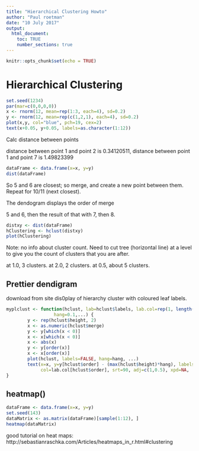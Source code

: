 ```yaml
---
title: "Hierarchical Clustering Howto"
author: "Paul roetman"
date: "10 July 2017"
output: 
  html_document:
    toc: TRUE
    number_sections: true
---
```


```r
knitr::opts_chunk$set(echo = TRUE)

```

# Hierarchical Clustering

```r
set.seed(1234)
par(mar=c(0,0,0,0))
x <- rnorm(12, mean=rep(1:3, each=4), sd=0.2)
y <- rnorm(12, mean=rep(c(1,2,1), each=4), sd=0.2)
plot(x,y, col="blue", pch=19, cex=2)
text(x+0.05, y+0.05, labels=as.character(1:12))

```

Calc distance between points

distance between point 1 and point 2 is 0.34120511,
distance between point 1 and point 7 is 1.49823399

```r
dataFrame <- data.frame(x=x, y=y)
dist(dataFrame)
```

So 5 and 6 are closest; so merge, and create a new point between them.
Repeat for 10/11 (next closest).

The dendogram displays the order of merge

5 and 6, then the result of that with 7, then 8.

```r
distxy <- dist(dataFrame)
hClustering <- hclust(distxy)
plot(hClustering)
```

Note: no info about cluster count. Need to cut tree (horizontal line) at a level to give you the count of clusters that you are after.

at 1.0, 3 clusters.
at 2.0, 2 clusters.
at 0.5, about 5 clusters.

## Prettier dendigram

download from site
dis0play of hierarchy cluster with coloured leaf labels.

```r
myplclust <- function(hclust, lab=hclust$labels, lab.col=rep(1, length(hclust$labels)),
                  hang=0.1,...) {
        y <- rep(hclust$height, 2)
        x <- as.numeric(hclust$merge)
        y <- y[which(x < 0)]
        x <- x[which(x < 0)]
        x <- abs(x)
        y <- y[order(x)]
        x <- x[order(x)]
        plot(hclust, labels=FALSE, hang=hang, ...)
        text(x=x, y=y[hclust$order] - (max(hclust$height)*hang), labels=lab[hclust$order],
             col=lab.col[hclust$order], srt=90, adj=c(1,0.5), xpd=NA, ...)
}
```

## heatmap()

```r
dataFrame <- data.frame(x=x, y=y)
set.seed(143)
dataMatrix <- as.matrix(dataFrame)[sample(1:12), ]
heatmap(dataMatrix)
```

good tutorial on heat maps: http://sebastianraschka.com/Articles/heatmaps_in_r.html#clustering

